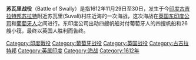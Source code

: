 '''苏瓦里战役'''（Battle of Swally）是指1612年11月29日至30日，发生于今[[印度|印度]][[古吉拉特邦|古吉拉特邦]][[苏拉特|苏拉特]]附近苏瓦里(Suvali)村庄近海的一次海战，这次海战在[[英国|英国]][[不列颠东印度公司|东印度公司]]和[[葡萄牙人|葡萄牙人]]之间进行。东印度公司出动四艘帆船对付葡萄牙人的四搜帆船和26艘小筏，最终以英国人胜利而告终。

[[Category:印度戰役|Category:印度戰役]]
[[Category:葡萄牙战役|Category:葡萄牙战役]]
[[Category:英国战役|Category:英国战役]]
[[Category:古吉拉特邦|Category:古吉拉特邦]]
[[Category:英属印度|Category:英属印度]]
[[Category:海战|Category:海战]]
[[Category:1612年|Category:1612年]]